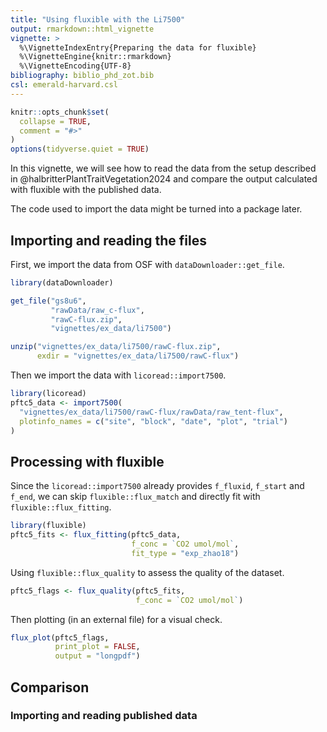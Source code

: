 ```yaml
---
title: "Using fluxible with the Li7500"
output: rmarkdown::html_vignette
vignette: >
  %\VignetteIndexEntry{Preparing the data for fluxible}
  %\VignetteEngine{knitr::rmarkdown}
  %\VignetteEncoding{UTF-8}
bibliography: biblio_phd_zot.bib
csl: emerald-harvard.csl
---
```


```r
knitr::opts_chunk$set(
  collapse = TRUE,
  comment = "#>"
)
options(tidyverse.quiet = TRUE)
```

In this vignette, we will see how to read the data from the setup described in @halbritterPlantTraitVegetation2024 and compare the output calculated with fluxible with the published data.

The code used to import the data might be turned into a package later.

## Importing and reading the files

First, we import the data from OSF with `dataDownloader::get_file`.

```r
library(dataDownloader)

get_file("gs8u6",
         "rawData/raw_c-flux",
         "rawC-flux.zip",
         "vignettes/ex_data/li7500")

unzip("vignettes/ex_data/li7500/rawC-flux.zip",
      exdir = "vignettes/ex_data/li7500/rawC-flux")
```

Then we import the data with `licoread::import7500`.
```r
library(licoread)
pftc5_data <- import7500(
  "vignettes/ex_data/li7500/rawC-flux/rawData/raw_tent-flux",
  plotinfo_names = c("site", "block", "date", "plot", "trial")
)
```


## Processing with fluxible
Since the `licoread::import7500` already provides `f_fluxid`, `f_start` and `f_end`, we can skip `fluxible::flux_match` and directly fit with `fluxible::flux_fitting`.

```r
library(fluxible)
pftc5_fits <- flux_fitting(pftc5_data,
                           f_conc = `CO2 umol/mol`,
                           fit_type = "exp_zhao18")
```

Using `fluxible::flux_quality` to assess the quality of the dataset.
```r
pftc5_flags <- flux_quality(pftc5_fits,
                            f_conc = `CO2 umol/mol`)
```

Then plotting (in an external file) for a visual check.
```r
flux_plot(pftc5_flags,
          print_plot = FALSE,
          output = "longpdf")
```

## Comparison

### Importing and reading published data
